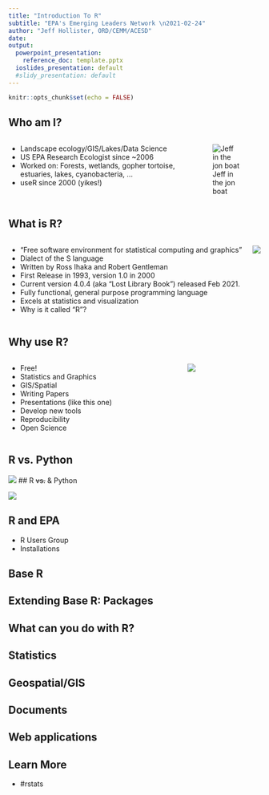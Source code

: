 ```yaml
---
title: "Introduction To R"
subtitle: "EPA's Emerging Leaders Network \n2021-02-24"
author: "Jeff Hollister, ORD/CEMM/ACESD"
date: 
output:  
  powerpoint_presentation:
    reference_doc: template.pptx
  ioslides_presentation: default
  #slidy_presentation: default
---
```


```r
knitr::opts_chunk$set(echo = FALSE)
```

## Who am I?

:::::::::::::: {.columns}
::: {.column}
- Landscape ecology/GIS/Lakes/Data Science 
- US EPA Research Ecologist since ~2006
- Worked on: Forests, wetlands, gopher tortoise, estuaries, lakes, cyanobacteria, ...
- useR since 2000 (yikes!)
:::

::: {.column}
![Jeff in the jon boat](figures/jeff_torqeedo.jpg)
:::
::::::::::::::

## What is R?

:::::::::::::: {.columns}
::: {.column}
- "Free software environment for statistical computing and graphics"
- Dialect of the S language
- Written by Ross Ihaka and Robert Gentleman
- First Release in 1993, version 1.0 in 2000
- Current version 4.0.4 (aka "Lost Library Book") released Feb 2021.
- Fully functional, general purpose programming language
- Excels at statistics and visualization
- Why is it called "R"?
:::

::: {.column}
![](https://www.r-project.org/logo/Rlogo.png)

:::
::::::::::::::

## Why use R?

:::::::::::::: {.columns}
::: {.column}

- Free!
- Statistics and Graphics
- GIS/Spatial
- Writing Papers
- Presentations (like this one)
- Develop new tools
- Reproducibility
- Open Science
  
:::

::: {.column}

![](figures/why_i_use_r.jpg)

:::
::::::::::::::

## R vs. Python 

![](figures/r_v_python.jpg)
## R ~~vs.~~ & Python 

![](figures/r_and_python.jpg)

## R and EPA

- R Users Group
- Installations

## Base R

## Extending Base R: Packages

## What can you do with R?

## Statistics

## Geospatial/GIS

## Documents

## Web applications

## Learn More

- #rstats

